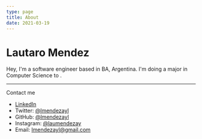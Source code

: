 ```yaml
---
type: page
title: About
date: 2021-03-19
---
```


# Lautaro Mendez

Hey, I'm a software engineer based in BA, Argentina. I'm doing a major in Computer Science to .

---
Contact me

- [LinkedIn](https://linkedin.com/in/lautaro-mendez-ayala)
- Twitter: [@lmendezayl](https://twitter.com/lmendezayl)
- GitHub: [@lmendezayl](https://github.com/lmendezayl)
- Instagram: [@laumendezay](https://instagram.com/laumendezay)
- Email: lmendezayl@gmail.com
